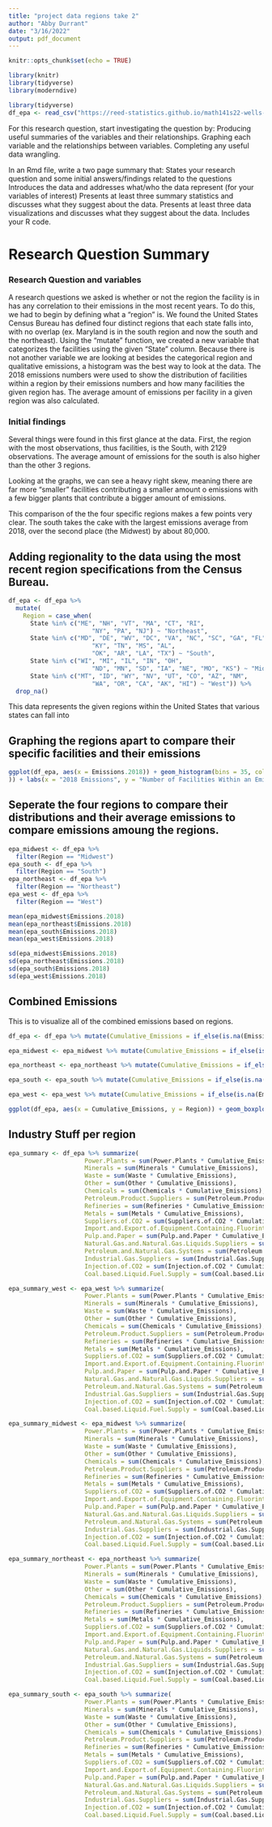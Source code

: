 ```yaml
---
title: "project data regions take 2"
author: "Abby Durrant"
date: "3/16/2022"
output: pdf_document
---
```


```r
knitr::opts_chunk$set(echo = TRUE)
```

```r
library(knitr)
library(tidyverse)
library(moderndive)
```

```r
library(tidyverse)
df_epa <- read_csv("https://reed-statistics.github.io/math141s22-wells-website/projects/epa-emissions/ghgrp_data.csv")

```

For this research question, start investigating the question by:
Producing useful summaries of the variables and their relationships.
Graphing each variable and the relationships between variables.
Completing any useful data wrangling.

In an Rmd file, write a two page summary that:
States your research question and some initial answers/findings related to the questions
Introduces the data and addresses what/who the data represent (for your variables of interest)
Presents at least three summary statistics and discusses what they suggest about the data.
Presents at least three data visualizations and discusses what they suggest about the data.
Includes your R code.


# Research Question Summary 

### Research Question and variables 

A research questions we asked is whether or not the region the facility is in has any correlation to their emissions in the most recent years. To do this, we had to begin by defining what a "region" is. We found the United States Census Bureau has defined four distinct regions that each state falls into, with no overlap (ex. Maryland is in the south region and now the south and the northeast). Using the "mutate" function, we created a new variable that categorizes the facilities using the given "State" column. Because there is not another variable we are looking at besides the categorical region and qualitative emissions, a histogram was the best way to look at the data. The 2018 emissions numbers were used to show the distribution of facilities within a region by their emissions numbers and how many facilities the given region has. The average amount of emissions per facility in a given region was also calculated.




### Initial findings

Several things were found in this first glance at the data. First, the region with the most observations, thus facilities, is the South, with 2129 observations. The average amount of emissions for the south is also higher than the other 3 regions.

Looking at the graphs, we can see a heavy right skew, meaning there are far more "smaller" facilities contributing a smaller amount o emissions with a few bigger plants that contribute a bigger amount of emissions. 

This comparison of the the four specific regions makes a few points very clear. The south takes the cake with the largest emissions average from 2018, over the second place (the Midwest) by about 80,000. 

## Adding regionality to the data using the most recent region specifications from the Census Bureau. 


```r
df_epa <- df_epa %>% 
  mutate(
    Region = case_when(
      State %in% c("ME", "NH", "VT", "MA", "CT", "RI", 
                       "NY", "PA", "NJ") ~ "Northeast",
      State %in% c("MD", "DE", "WV", "DC", "VA", "NC", "SC", "GA", "FL",
                       "KY", "TN", "MS", "AL", 
                       "OK", "AR", "LA", "TX") ~ "South",
      State %in% c("WI", "MI", "IL", "IN", "OH", 
                       "ND", "MN", "SD", "IA", "NE", "MO", "KS") ~ "Midwest",
      State %in% c("MT", "ID", "WY", "NV", "UT", "CO", "AZ", "NM", 
                       "WA", "OR", "CA", "AK", "HI") ~ "West")) %>% 
  drop_na()
```

This data represents the given regions within the United States that various states can fall into 

## Graphing the regions apart to compare their specific facilities and their emissions


```r
ggplot(df_epa, aes(x = Emissions.2018)) + geom_histogram(bins = 35, color = "white") + facet_wrap(~ Region) + scale_x_continuous(limits = c(0,1000000.0
)) + labs(x = "2018 Emissions", y = "Number of Facilities Within an Emissions range")
```


## Seperate the four regions to compare their distributions and their average emissions to compare emissions amoung the regions.


```r
epa_midwest <- df_epa %>% 
  filter(Region == "Midwest")
epa_south <- df_epa %>% 
  filter(Region == "South")
epa_northeast <- df_epa %>% 
  filter(Region == "Northeast")
epa_west <- df_epa %>% 
  filter(Region == "West")
```

```r
mean(epa_midwest$Emissions.2018)
mean(epa_northeast$Emissions.2018)
mean(epa_south$Emissions.2018)
mean(epa_west$Emissions.2018)
```


```r
sd(epa_midwest$Emissions.2018)
sd(epa_northeast$Emissions.2018)
sd(epa_south$Emissions.2018)
sd(epa_west$Emissions.2018)
```


## Combined Emissions

This is to visualize all of the combined emissions based on regions.

```r
df_epa <- df_epa %>% mutate(Cumulative_Emissions = if_else(is.na(Emissions.2018), 0, Emissions.2018) + if_else(is.na(Emissions.2017), 0, Emissions.2017) + if_else(is.na(Emissions.2016), 0, Emissions.2016) + if_else(is.na(Emissions.2015), 0, Emissions.2015) + if_else(is.na(Emissions.2014), 0, Emissions.2014) + if_else(is.na(Emissions.2013), 0, Emissions.2013) + if_else(is.na(Emissions.2012), 0, Emissions.2012) + if_else(is.na(Emissions.2011), 0, Emissions.2011))

epa_midwest <- epa_midwest %>% mutate(Cumulative_Emissions = if_else(is.na(Emissions.2018), 0, Emissions.2018) + if_else(is.na(Emissions.2017), 0, Emissions.2017) + if_else(is.na(Emissions.2016), 0, Emissions.2016) + if_else(is.na(Emissions.2015), 0, Emissions.2015) + if_else(is.na(Emissions.2014), 0, Emissions.2014) + if_else(is.na(Emissions.2013), 0, Emissions.2013) + if_else(is.na(Emissions.2012), 0, Emissions.2012) + if_else(is.na(Emissions.2011), 0, Emissions.2011))

epa_northeast <- epa_northeast %>% mutate(Cumulative_Emissions = if_else(is.na(Emissions.2018), 0, Emissions.2018) + if_else(is.na(Emissions.2017), 0, Emissions.2017) + if_else(is.na(Emissions.2016), 0, Emissions.2016) + if_else(is.na(Emissions.2015), 0, Emissions.2015) + if_else(is.na(Emissions.2014), 0, Emissions.2014) + if_else(is.na(Emissions.2013), 0, Emissions.2013) + if_else(is.na(Emissions.2012), 0, Emissions.2012) + if_else(is.na(Emissions.2011), 0, Emissions.2011))

epa_south <- epa_south %>% mutate(Cumulative_Emissions = if_else(is.na(Emissions.2018), 0, Emissions.2018) + if_else(is.na(Emissions.2017), 0, Emissions.2017) + if_else(is.na(Emissions.2016), 0, Emissions.2016) + if_else(is.na(Emissions.2015), 0, Emissions.2015) + if_else(is.na(Emissions.2014), 0, Emissions.2014) + if_else(is.na(Emissions.2013), 0, Emissions.2013) + if_else(is.na(Emissions.2012), 0, Emissions.2012) + if_else(is.na(Emissions.2011), 0, Emissions.2011))

epa_west <- epa_west %>% mutate(Cumulative_Emissions = if_else(is.na(Emissions.2018), 0, Emissions.2018) + if_else(is.na(Emissions.2017), 0, Emissions.2017) + if_else(is.na(Emissions.2016), 0, Emissions.2016) + if_else(is.na(Emissions.2015), 0, Emissions.2015) + if_else(is.na(Emissions.2014), 0, Emissions.2014) + if_else(is.na(Emissions.2013), 0, Emissions.2013) + if_else(is.na(Emissions.2012), 0, Emissions.2012) + if_else(is.na(Emissions.2011), 0, Emissions.2011))
```



```r
ggplot(df_epa, aes(x = Cumulative_Emissions, y = Region)) + geom_boxplot(alpha = .5) + labs(x = "Total Emission distribution (scale of log10", y = "Region") + scale_x_log10()
```


## Industry Stuff per region 

```r
epa_summary <- df_epa %>% summarize(
                     Power.Plants = sum(Power.Plants * Cumulative_Emissions),
                     Minerals = sum(Minerals * Cumulative_Emissions),
                     Waste = sum(Waste * Cumulative_Emissions),
                     Other = sum(Other * Cumulative_Emissions),
                     Chemicals = sum(Chemicals * Cumulative_Emissions),
                     Petroleum.Product.Suppliers = sum(Petroleum.Product.Suppliers * Cumulative_Emissions),
                     Refineries = sum(Refineries * Cumulative_Emissions),
                     Metals = sum(Metals * Cumulative_Emissions),
                     Suppliers.of.CO2 = sum(Suppliers.of.CO2 * Cumulative_Emissions),
                     Import.and.Export.of.Equipment.Containing.Fluorintaed.GHGs = sum(Import.and.Export.of.Equipment.Containing.Fluorintaed.GHGs * Cumulative_Emissions),
                     Pulp.and.Paper = sum(Pulp.and.Paper * Cumulative_Emissions),
                     Natural.Gas.and.Natural.Gas.Liquids.Suppliers = sum(Natural.Gas.and.Natural.Gas.Liquids.Suppliers * Cumulative_Emissions),
                     Petroleum.and.Natural.Gas.Systems = sum(Petroleum.and.Natural.Gas.Systems * Cumulative_Emissions),
                     Industrial.Gas.Suppliers = sum(Industrial.Gas.Suppliers * Cumulative_Emissions),
                     Injection.of.CO2 = sum(Injection.of.CO2 * Cumulative_Emissions),
                     Coal.based.Liquid.Fuel.Supply = sum(Coal.based.Liquid.Fuel.Supply * Cumulative_Emissions))
```



```r
epa_summary_west <- epa_west %>% summarize(
                     Power.Plants = sum(Power.Plants * Cumulative_Emissions),
                     Minerals = sum(Minerals * Cumulative_Emissions),
                     Waste = sum(Waste * Cumulative_Emissions),
                     Other = sum(Other * Cumulative_Emissions),
                     Chemicals = sum(Chemicals * Cumulative_Emissions),
                     Petroleum.Product.Suppliers = sum(Petroleum.Product.Suppliers * Cumulative_Emissions),
                     Refineries = sum(Refineries * Cumulative_Emissions),
                     Metals = sum(Metals * Cumulative_Emissions),
                     Suppliers.of.CO2 = sum(Suppliers.of.CO2 * Cumulative_Emissions),
                     Import.and.Export.of.Equipment.Containing.Fluorintaed.GHGs = sum(Import.and.Export.of.Equipment.Containing.Fluorintaed.GHGs * Cumulative_Emissions),
                     Pulp.and.Paper = sum(Pulp.and.Paper * Cumulative_Emissions),
                     Natural.Gas.and.Natural.Gas.Liquids.Suppliers = sum(Natural.Gas.and.Natural.Gas.Liquids.Suppliers * Cumulative_Emissions),
                     Petroleum.and.Natural.Gas.Systems = sum(Petroleum.and.Natural.Gas.Systems * Cumulative_Emissions),
                     Industrial.Gas.Suppliers = sum(Industrial.Gas.Suppliers * Cumulative_Emissions),
                     Injection.of.CO2 = sum(Injection.of.CO2 * Cumulative_Emissions),
                     Coal.based.Liquid.Fuel.Supply = sum(Coal.based.Liquid.Fuel.Supply * Cumulative_Emissions))
```

```r
epa_summary_midwest <- epa_midwest %>% summarize(
                     Power.Plants = sum(Power.Plants * Cumulative_Emissions),
                     Minerals = sum(Minerals * Cumulative_Emissions),
                     Waste = sum(Waste * Cumulative_Emissions),
                     Other = sum(Other * Cumulative_Emissions),
                     Chemicals = sum(Chemicals * Cumulative_Emissions),
                     Petroleum.Product.Suppliers = sum(Petroleum.Product.Suppliers * Cumulative_Emissions),
                     Refineries = sum(Refineries * Cumulative_Emissions),
                     Metals = sum(Metals * Cumulative_Emissions),
                     Suppliers.of.CO2 = sum(Suppliers.of.CO2 * Cumulative_Emissions),
                     Import.and.Export.of.Equipment.Containing.Fluorintaed.GHGs = sum(Import.and.Export.of.Equipment.Containing.Fluorintaed.GHGs * Cumulative_Emissions),
                     Pulp.and.Paper = sum(Pulp.and.Paper * Cumulative_Emissions),
                     Natural.Gas.and.Natural.Gas.Liquids.Suppliers = sum(Natural.Gas.and.Natural.Gas.Liquids.Suppliers * Cumulative_Emissions),
                     Petroleum.and.Natural.Gas.Systems = sum(Petroleum.and.Natural.Gas.Systems * Cumulative_Emissions),
                     Industrial.Gas.Suppliers = sum(Industrial.Gas.Suppliers * Cumulative_Emissions),
                     Injection.of.CO2 = sum(Injection.of.CO2 * Cumulative_Emissions),
                     Coal.based.Liquid.Fuel.Supply = sum(Coal.based.Liquid.Fuel.Supply * Cumulative_Emissions))
```

```r
epa_summary_northeast <- epa_northeast %>% summarize(
                     Power.Plants = sum(Power.Plants * Cumulative_Emissions),
                     Minerals = sum(Minerals * Cumulative_Emissions),
                     Waste = sum(Waste * Cumulative_Emissions),
                     Other = sum(Other * Cumulative_Emissions),
                     Chemicals = sum(Chemicals * Cumulative_Emissions),
                     Petroleum.Product.Suppliers = sum(Petroleum.Product.Suppliers * Cumulative_Emissions),
                     Refineries = sum(Refineries * Cumulative_Emissions),
                     Metals = sum(Metals * Cumulative_Emissions),
                     Suppliers.of.CO2 = sum(Suppliers.of.CO2 * Cumulative_Emissions),
                     Import.and.Export.of.Equipment.Containing.Fluorintaed.GHGs = sum(Import.and.Export.of.Equipment.Containing.Fluorintaed.GHGs * Cumulative_Emissions),
                     Pulp.and.Paper = sum(Pulp.and.Paper * Cumulative_Emissions),
                     Natural.Gas.and.Natural.Gas.Liquids.Suppliers = sum(Natural.Gas.and.Natural.Gas.Liquids.Suppliers * Cumulative_Emissions),
                     Petroleum.and.Natural.Gas.Systems = sum(Petroleum.and.Natural.Gas.Systems * Cumulative_Emissions),
                     Industrial.Gas.Suppliers = sum(Industrial.Gas.Suppliers * Cumulative_Emissions),
                     Injection.of.CO2 = sum(Injection.of.CO2 * Cumulative_Emissions),
                     Coal.based.Liquid.Fuel.Supply = sum(Coal.based.Liquid.Fuel.Supply * Cumulative_Emissions))
```





```r
epa_summary_south <- epa_south %>% summarize(
                     Power.Plants = sum(Power.Plants * Cumulative_Emissions),
                     Minerals = sum(Minerals * Cumulative_Emissions),
                     Waste = sum(Waste * Cumulative_Emissions),
                     Other = sum(Other * Cumulative_Emissions),
                     Chemicals = sum(Chemicals * Cumulative_Emissions),
                     Petroleum.Product.Suppliers = sum(Petroleum.Product.Suppliers * Cumulative_Emissions),
                     Refineries = sum(Refineries * Cumulative_Emissions),
                     Metals = sum(Metals * Cumulative_Emissions),
                     Suppliers.of.CO2 = sum(Suppliers.of.CO2 * Cumulative_Emissions),
                     Import.and.Export.of.Equipment.Containing.Fluorintaed.GHGs = sum(Import.and.Export.of.Equipment.Containing.Fluorintaed.GHGs * Cumulative_Emissions),
                     Pulp.and.Paper = sum(Pulp.and.Paper * Cumulative_Emissions),
                     Natural.Gas.and.Natural.Gas.Liquids.Suppliers = sum(Natural.Gas.and.Natural.Gas.Liquids.Suppliers * Cumulative_Emissions),
                     Petroleum.and.Natural.Gas.Systems = sum(Petroleum.and.Natural.Gas.Systems * Cumulative_Emissions),
                     Industrial.Gas.Suppliers = sum(Industrial.Gas.Suppliers * Cumulative_Emissions),
                     Injection.of.CO2 = sum(Injection.of.CO2 * Cumulative_Emissions),
                     Coal.based.Liquid.Fuel.Supply = sum(Coal.based.Liquid.Fuel.Supply * Cumulative_Emissions))
```



